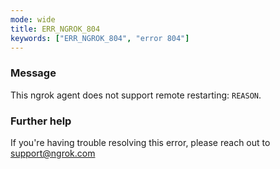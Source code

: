 ```yaml
---
mode: wide
title: ERR_NGROK_804
keywords: ["ERR_NGROK_804", "error 804"]
---
```


### Message

This ngrok agent does not support remote restarting: `REASON`.

### Further help

If you're having trouble resolving this error, please reach out to [support@ngrok.com](mailto:support@ngrok.com?subject=Help%20with%20ERR_NGROK_804)
